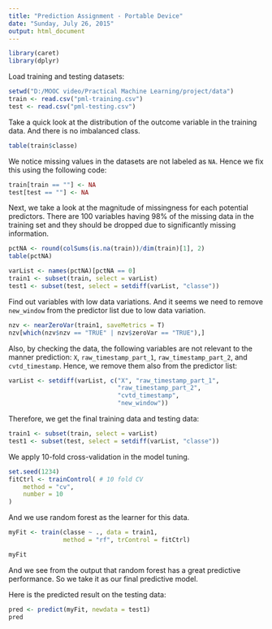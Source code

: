 ```yaml
---
title: "Prediction Assignment - Portable Device"
date: "Sunday, July 26, 2015"
output: html_document
---
```


```r
library(caret)
library(dplyr)
```

Load training and testing datasets:
```r
setwd("D:/MOOC video/Practical Machine Learning/project/data")
train <- read.csv("pml-training.csv")
test <- read.csv("pml-testing.csv")
```

Take a quick look at the distribution of the outcome variable in the 
training data. And there is no imbalanced class.
```r
table(train$classe)
```

We notice missing values in the datasets are not labeled as `NA`. 
Hence we fix this using the following code:
```r
train[train == ""] <- NA
test[test == ""] <- NA
```

Next, we take a look at the magnitude of missingness for each potential
predictors. There are 100 variables having 98% of the missing data in the training set and they should be dropped due to significantly missing information.  
```r
pctNA <- round(colSums(is.na(train))/dim(train)[1], 2)
table(pctNA)
```

```r
varList <- names(pctNA)[pctNA == 0]
train1 <- subset(train, select = varList) 
test1 <- subset(test, select = setdiff(varList, "classe")) 
```

Find out variables with low data variations. And it seems we need to 
remove `new_window` from the predictor list due to low data variation.
```r
nzv <- nearZeroVar(train1, saveMetrics = T)
nzv[which(nzv$nzv == "TRUE" | nzv$zeroVar == "TRUE"),]
```

Also, by checking the data, the following variables are not relevant to the manner prediction: `X`, `raw_timestamp_part_1`, `raw_timestamp_part_2`, and `cvtd_timestamp`. Hence, we remove them also from the predictor list: 
```r
varList <- setdiff(varList, c("X", "raw_timestamp_part_1",
                              "raw_timestamp_part_2", 
                              "cvtd_timestamp",
                              "new_window"))
```

Therefore, we get the final training data and testing data:
```r
train1 <- subset(train, select = varList) 
test1 <- subset(test, select = setdiff(varList, "classe")) 
```

We apply 10-fold cross-validation in the model tuning. 
```r
set.seed(1234)
fitCtrl <- trainControl( # 10 fold CV
    method = "cv",
    number = 10
)
```

And we use random forest as the learner for this data.
```r
myFit <- train(classe ~ ., data = train1,
               method = "rf", trControl = fitCtrl)

myFit
```

And we see from the output that random forest has a great predictive performance. So we take it as our final predictive model. 

Here is the predicted result on the testing data:
```r
pred <- predict(myFit, newdata = test1)
pred
```


